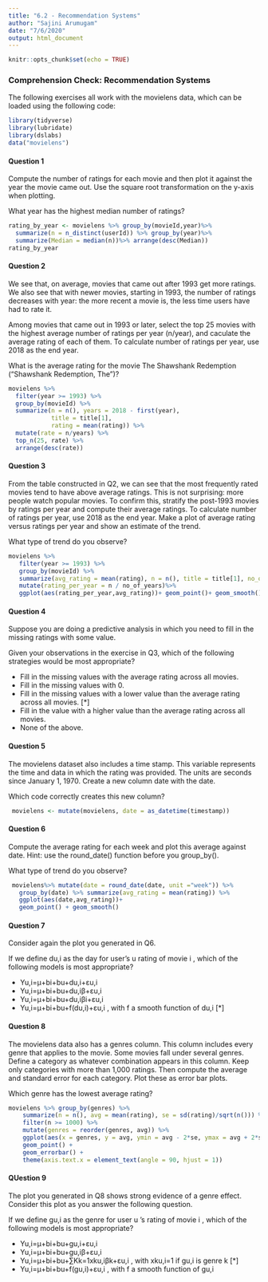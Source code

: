 ```yaml
---
title: "6.2 - Recommendation Systems"
author: "Sajini Arumugam"
date: "7/6/2020"
output: html_document
---
```


```r
knitr::opts_chunk$set(echo = TRUE)
```

### Comprehension Check: Recommendation Systems

The following exercises all work with the movielens data, which can be loaded using the following code:
```r
library(tidyverse)
library(lubridate)
library(dslabs)
data("movielens")
```

#### **Question 1**  
Compute the number of ratings for each movie and then plot it against the year the movie came out. Use the square root transformation on the y-axis when plotting.

What year has the highest median number of ratings?

```r
rating_by_year <- movielens %>% group_by(movieId,year)%>%
  summarize(n = n_distinct(userId)) %>% group_by(year)%>% 
  summarize(Median = median(n))%>% arrange(desc(Median))
rating_by_year
```

#### **Question 2**  
We see that, on average, movies that came out after 1993 get more ratings. We also see that with newer movies, starting in 1993, the number of ratings decreases with year: the more recent a movie is, the less time users have had to rate it.

Among movies that came out in 1993 or later, select the top 25 movies with the highest average number of ratings per year (n/year), and caculate the average rating of each of them. To calculate number of ratings per year, use 2018 as the end year.

What is the average rating for the movie The Shawshank Redemption ("Shawshank Redemption, The")?


```r
movielens %>% 
  filter(year >= 1993) %>%
  group_by(movieId) %>%
  summarize(n = n(), years = 2018 - first(year),
            title = title[1],
            rating = mean(rating)) %>%
  mutate(rate = n/years) %>%
  top_n(25, rate) %>%
  arrange(desc(rate)) 
```

#### **Question 3**  
From the table constructed in Q2, we can see that the most frequently rated movies tend to have above average ratings. This is not surprising: more people watch popular movies. To confirm this, stratify the post-1993 movies by ratings per year and compute their average ratings. To calculate number of ratings per year, use 2018 as the end year. Make a plot of average rating versus ratings per year and show an estimate of the trend.

What type of trend do you observe?

```r
movielens %>%
   filter(year >= 1993) %>%
   group_by(movieId) %>%
   summarize(avg_rating = mean(rating), n = n(), title = title[1], no_of_years=2018 - first(year)) %>%
   mutate(rating_per_year = n / no_of_years)%>%
   ggplot(aes(rating_per_year,avg_rating))+ geom_point()+ geom_smooth()
```

#### **Question 4** 

Suppose you are doing a predictive analysis in which you need to fill in the missing ratings with some value.

Given your observations in the exercise in Q3, which of the following strategies would be most appropriate?

- Fill in the missing values with the average rating across all movies.
- Fill in the missing values with 0.
- Fill in the missing values with a lower value than the average rating across all movies.   [*]
- Fill in the value with a higher value than the average rating across all movies.
- None of the above.

#### **Question 5** 
The movielens dataset also includes a time stamp. This variable represents the time and data in which the rating was provided. The units are seconds since January 1, 1970. Create a new column date with the date.

Which code correctly creates this new column?

```r
 movielens <- mutate(movielens, date = as_datetime(timestamp))

```

#### **Question 6**  
Compute the average rating for each week and plot this average against date. Hint: use the round_date() function before you group_by().

What type of trend do you observe?

```r
 movielens%>% mutate(date = round_date(date, unit ="week")) %>%
   group_by(date) %>% summarize(avg_rating = mean(rating)) %>%
   ggplot(aes(date,avg_rating))+
   geom_point() + geom_smooth()
```

#### **Question 7**  
Consider again the plot you generated in Q6.

If we define  du,i  as the day for user's  u  rating of movie  i , which of the following models is most appropriate?

- Yu,i=μ+bi+bu+du,i+εu,i 
- Yu,i=μ+bi+bu+du,iβ+εu,i 
- Yu,i=μ+bi+bu+du,iβi+εu,i 
- Yu,i=μ+bi+bu+f(du,i)+εu,i , with  f  a smooth function of  du,i   [*]

#### **Question 8**  
The movielens data also has a genres column. This column includes every genre that applies to the movie. Some movies fall under several genres. Define a category as whatever combination appears in this column. Keep only categories with more than 1,000 ratings. Then compute the average and standard error for each category. Plot these as error bar plots.

Which genre has the lowest average rating?

```r
movielens %>% group_by(genres) %>%
	summarize(n = n(), avg = mean(rating), se = sd(rating)/sqrt(n())) %>%
	filter(n >= 1000) %>% 
	mutate(genres = reorder(genres, avg)) %>%
	ggplot(aes(x = genres, y = avg, ymin = avg - 2*se, ymax = avg + 2*se)) + 
	geom_point() +
	geom_errorbar() + 
	theme(axis.text.x = element_text(angle = 90, hjust = 1))
```

#### **QUestion 9**  
The plot you generated in Q8 shows strong evidence of a genre effect. Consider this plot as you answer the following question.

If we define  gu,i  as the genre for user  u 's rating of movie  i , which of the following models is most appropriate?
 
 - Yu,i=μ+bi+bu+gu,i+εu,i 
 - Yu,i=μ+bi+bu+gu,iβ+εu,i 
 - Yu,i=μ+bi+bu+∑Kk=1xku,iβk+εu,i , with  xku,i=1  if  gu,i  is genre  k     [*]
 - Yu,i=μ+bi+bu+f(gu,i)+εu,i , with  f  a smooth function of  gu,i
 
 
 